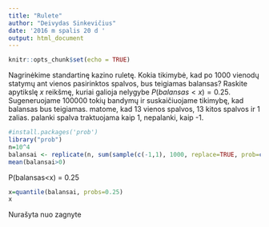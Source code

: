 ```yaml
---
title: "Rulete"
author: "Deivydas Sinkevičius"
date: '2016 m spalis 20 d '
output: html_document
---
```


```r
knitr::opts_chunk$set(echo = TRUE)
```
Nagrinėkime standartinę kazino ruletę. Kokia tikimybė, kad po $1000$ vienodų statymų ant vienos pasirinktos spalvos, bus teigiamas balansas? Raskite apytikslę $x$ reikšmę, kuriai galioja nelygybe $P(balansas<x) = 0.25$.
Sugeneruojame 100000 tokių bandymų ir suskaičiuojame tikimybę, kad balansas bus teigiamas.
matome, kad 13 vienos spalvos, 13 kitos spalvos ir 1 zalias. palanki spalva traktuojama kaip 1, nepalanki, kaip -1.
```r
#install.packages('prob')
library("prob")
n=10^4
balansai <- replicate(n, sum(sample(c(-1,1), 1000, replace=TRUE, prob=c(19/37, 18/37))))
mean(balansai>0)
```

P(balansas<x) = 0.25
```r
x=quantile(balansai, probs=0.25)
x
```

Nurašyta nuo zagnyte